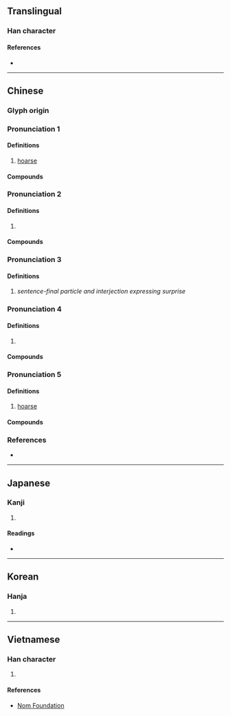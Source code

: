 {{character info/new}}
==Translingual==

===Han character===
{{Han char|rn=30|rad=口|as=10|sn=13|four=61047|canj=RMUE|ids=⿰口夏}}

====References====
* {{Han ref|kx=0201.340|dkj=04047|dj=0424.260|hdz=10666.090|uh=55C4|ud=21956|bh=DCD3|bd=56531}}

----

==Chinese==
{{zh-forms}}

===Glyph origin===
{{Han etym}}
<!--
{{zh-pron
|mn=sā
}}-->{{attention|zh}}

===Pronunciation 1===
{{zh-pron
|m=shà
|c=saa3
|mc=2+1
|oc=y
|cat=
}}

====Definitions====
{{zh-hanzi}}

# [[hoarse]]

====Compounds====
{{zh-der|嘻嘻嗄嗄}}

===Pronunciation 2===
{{zh-pron
|m=á
|c=aa2
|cat=interj
}}

====Definitions====
{{zh-hanzi}}

# {{zh-alt-form|啊|tr=á|dot=,}} {{n-g|an interjection.}}

====Compounds====
{{zh-der|嘻嘻嗄嗄}}

===Pronunciation 3===
{{zh-pron
|m=a
|cat=particle
}}

====Definitions====
{{zh-hanzi}}

# ''sentence-final particle and interjection expressing surprise''

===Pronunciation 4===
{{zh-pron
|m=xià
}}

====Definitions====
{{zh-hanzi}}

# {{zh-used2|c}}

====Compounds====
{{zh-der|嗄飯|嗄程}}

===Pronunciation 5===
{{zh-pron
|md=hák
}}

====Definitions====
{{zh-hanzi}}

# {{lb|zh|Min Dong}} [[hoarse]]

====Compounds====
{{zh-der|嗄嗄聲}}

===References===
* {{R:yue:mfccd}}

----

==Japanese==

===Kanji===
{{ja-kanji|grade=|rs=口10}}

# {{rfdef|ja|sort=口10}}

====Readings====
* {{ja-readings|on=[[さ]] (sa)|kun=[[かれる]] (kareru)}}

----

==Korean==

===Hanja===
{{ko-hanja|hangeul=[[사]], [[애]]|rv=sa, ae|mr=sa, ae}}

# {{rfdef|ko|sort=口10}}

----

==Vietnamese==

===Han character===
{{vi-hantu|[[hạ]]|rs=口10}}

# {{rfdef|vi|sort=口10}}

====References====
* [http://nomfoundation.org/common/nom_details.php?codepoint=55c4 Nom Foundation]